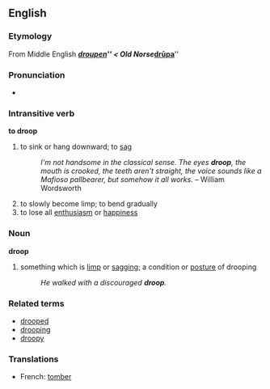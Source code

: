 == English ==
=== Etymology ===
From Middle English '''''[[droupen]]''''' < Old Norse '''''[[drūpa]]'''''

=== Pronunciation ===
*{{AHD|/drūp/}}

=== Intransitive verb ===
'''to droop'''
#to sink or hang downward; to [[sag]]
#:''I'm not handsome in the classical sense. The eyes '''droop''', the mouth is crooked, the teeth aren't straight, the voice sounds like a Mafioso pallbearer, but somehow it all works.'' &ndash; William Wordsworth
#to slowly become limp; to bend gradually
#to lose all [[enthusiasm]] or [[happiness]]

=== Noun ===
'''droop'''
#something which is [[limp]] or [[sag]]ging; a condition or [[posture]] of drooping
#:''He walked with a discouraged '''droop'''.''

=== Related terms ===
*[[drooped]]
*[[drooping]]
*[[droopy]]

=== Translations ===
*French: [[tomber]]